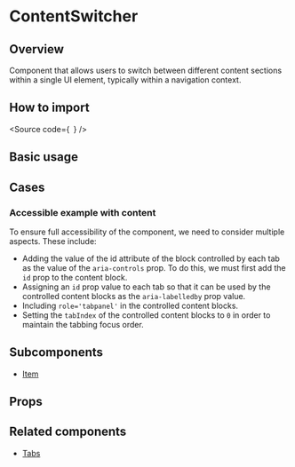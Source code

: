 

<Meta of={Stories} />

# ContentSwitcher

## Overview

Component that allows users to switch between different content sections within a single UI element, typically within a navigation context.

## How to import

<Source
  code={`
`}
/>

## Basic usage

<Canvas of={Stories.Base} />

## Cases

### Accessible example with content

To ensure full accessibility of the component, we need to consider multiple aspects. These include:

- Adding the value of the id attribute of the block controlled by each tab as the value of the `aria-controls` prop. To do this, we must first add the `id` prop to the content block.
- Assigning an `id` prop value to each tab so that it can be used by the controlled content blocks as the `aria-labelledby` prop value.
- Including `role='tabpanel'` in the controlled content blocks.
- Setting the `tabIndex` of the controlled content blocks to `0` in order to maintain the tabbing focus order.

<Canvas of={CaseStories.AccesibleWithContent} />

## Subcomponents

- [Item](?path=/docs/components-core-navigation-contentswitcher-subcomponents--docs)

## Props

<ArgTypes of={Stories} />

## Related components

- [Tabs](?path=/docs/components-core-navigation-tabs--docs)
